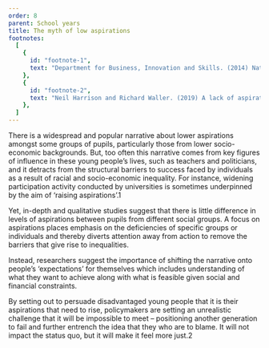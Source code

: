 ```yaml
---
order: 8
parent: School years
title: The myth of low aspirations
footnotes:
  [
    {
      id: "footnote-1",
      text: "Department for Business, Innovation and Skills. (2014) National strategy for access and student success in higher education.",
    },
    {
      id: "footnote-2",
      text: "Neil Harrison and Richard Waller. (2019) A lack of aspiration is not the problem. Wonkhe.",
    },
  ]
---
```



There is a widespread and popular narrative about lower aspirations amongst some
groups of pupils, particularly those from lower socio-economic backgrounds. But,
too often this narrative comes from key figures of influence in these young
people’s lives, such as teachers and politicians, and it detracts from the
structural barriers to success faced by individuals as a result of racial and
socio-economic inequality. For instance, widening participation activity
conducted by universities is sometimes underpinned by the aim of ‘raising
aspirations’.<FootnoteLink linkId="footnote-1">1</FootnoteLink>

<ResearchImage imageName="myth-of-low-aspirations.jpg" />

Yet, in-depth and qualitative studies suggest that there is little difference in
levels of aspirations between pupils from different social groups. A focus on
aspirations places emphasis on the deficiencies of specific groups or
individuals and thereby diverts attention away from action to remove the
barriers that give rise to inequalities.

Instead, researchers suggest the importance of shifting the narrative onto
people’s ‘expectations’ for themselves which includes understanding of what they
want to achieve along with what is feasible given social and financial
constraints.

<ResearchQuote>
  By setting out to persuade disadvantaged young people that it is their
  aspirations that need to rise, policymakers are setting an unrealistic
  challenge that it will be impossible to meet – positioning another generation
  to fail and further entrench the idea that they who are to blame. It will not
  impact the status quo, but it will make it feel more just.<FootnoteLink
  linkId="footnote-2">2</FootnoteLink>
</ResearchQuote>
